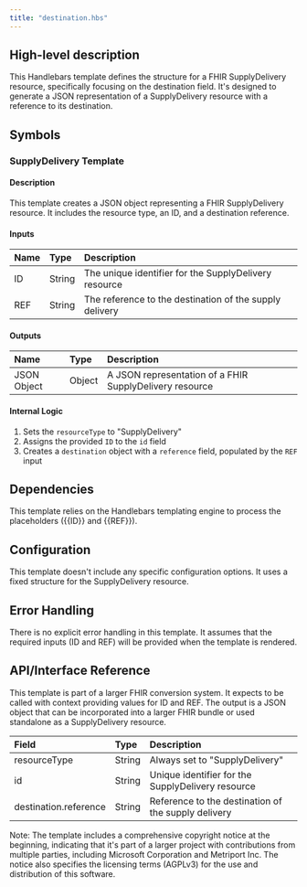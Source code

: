```yaml
---
title: "destination.hbs"
---
```


## High-level description
This Handlebars template defines the structure for a FHIR SupplyDelivery resource, specifically focusing on the destination field. It's designed to generate a JSON representation of a SupplyDelivery resource with a reference to its destination.

## Symbols

### SupplyDelivery Template
#### Description
This template creates a JSON object representing a FHIR SupplyDelivery resource. It includes the resource type, an ID, and a destination reference.

#### Inputs
| Name | Type | Description |
|:-----|:-----|:------------|
| ID | String | The unique identifier for the SupplyDelivery resource |
| REF | String | The reference to the destination of the supply delivery |

#### Outputs
| Name | Type | Description |
|:-----|:-----|:------------|
| JSON Object | Object | A JSON representation of a FHIR SupplyDelivery resource |

#### Internal Logic
1. Sets the `resourceType` to "SupplyDelivery"
2. Assigns the provided `ID` to the `id` field
3. Creates a `destination` object with a `reference` field, populated by the `REF` input

## Dependencies
This template relies on the Handlebars templating engine to process the placeholders ({{ID}} and {{REF}}).

## Configuration
This template doesn't include any specific configuration options. It uses a fixed structure for the SupplyDelivery resource.

## Error Handling
There is no explicit error handling in this template. It assumes that the required inputs (ID and REF) will be provided when the template is rendered.

## API/Interface Reference
This template is part of a larger FHIR conversion system. It expects to be called with context providing values for ID and REF. The output is a JSON object that can be incorporated into a larger FHIR bundle or used standalone as a SupplyDelivery resource.

| Field | Type | Description |
|:------|:-----|:------------|
| resourceType | String | Always set to "SupplyDelivery" |
| id | String | Unique identifier for the SupplyDelivery resource |
| destination.reference | String | Reference to the destination of the supply delivery |

Note: The template includes a comprehensive copyright notice at the beginning, indicating that it's part of a larger project with contributions from multiple parties, including Microsoft Corporation and Metriport Inc. The notice also specifies the licensing terms (AGPLv3) for the use and distribution of this software.